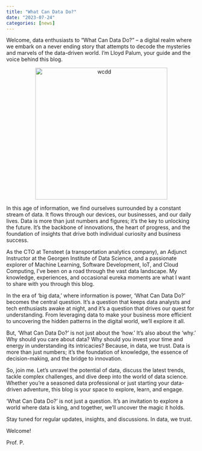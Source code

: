 ```yaml
---
title: "What Can Data Do?"
date: "2023-07-24"
categories: [news]
---
```


Welcome, data enthusiasts to "What Can Data Do?" – a digital realm where we embark on a never ending story that attempts to decode the mysteries and marvels of the data-driven world. I'm Lloyd Palum, your guide and the voice behind this blog.
    
<p><center><img src="wcdd.jpg" alt="wcdd" width="350"/></center></p>

In this age of information, we find ourselves surrounded by a constant stream of data. It flows through our devices, our businesses, and our daily lives. Data is more than just numbers and figures; it's the key to unlocking the future. It's the backbone of innovations, the heart of progress, and the foundation of insights that drive both individual curiosity and business success.

As the CTO at Tensteet (a transportation analytics company), an Adjunct Instructor at the Georgen Institute of Data Science, and a passionate explorer of Machine Learning, Software Development, IoT, and Cloud Computing, I've been on a road through the vast data landscape. My knowledge, experiences, and occasional eureka moments are what I want to share with you through this blog.

In the era of 'big data,' where information is power, 'What Can Data Do?' becomes the central question. It's a question that keeps data analysts and tech enthusiasts awake at night, and it's a question that drives our quest for understanding. From leveraging data to make your business more efficient to uncovering the hidden patterns in the digital world, we'll explore it all.

But, 'What Can Data Do?' is not just about the 'how.' It's also about the 'why.' Why should you care about data? Why should you invest your time and energy in understanding its intricacies? Because, in data, we trust. Data is more than just numbers; it's the foundation of knowledge, the essence of decision-making, and the bridge to innovation.

So, join me. Let's unravel the potential of data, discuss the latest trends, tackle complex challenges, and dive deep into the world of data science. Whether you're a seasoned data professional or just starting your data-driven adventure, this blog is your space to explore, learn, and engage.

'What Can Data Do?' is not just a question. It's an invitation to explore a world where data is king, and together, we'll uncover the magic it holds.

Stay tuned for regular updates, insights, and discussions. In data, we trust.

Welcome!

Prof. P.